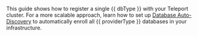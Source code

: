 This guide shows how to register a single {{ dbType }} with your Teleport
cluster. For a more scalable approach, learn how to set up [Database
Auto-Discovery](../../zero-trust-access/enroll-resources/auto-discovery/databases/databases.mdx) to
automatically enroll all {{ providerType }} databases in your infrastructure.
